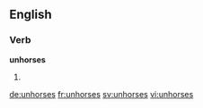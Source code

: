 ==English==

===Verb===
'''unhorses'''

# {{en-third-person singular of|unhorse}}

[[de:unhorses]]
[[fr:unhorses]]
[[sv:unhorses]]
[[vi:unhorses]]